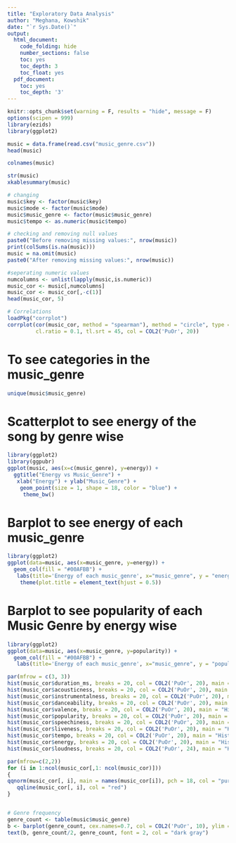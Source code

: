 ```yaml
---
title: "Exploratory Data Analysis"
author: "Meghana, Kowshik"
date: "`r Sys.Date()`"
output:
  html_document:
    code_folding: hide
    number_sections: false
    toc: yes
    toc_depth: 3
    toc_float: yes
  pdf_document:
    toc: yes
    toc_depth: '3'
---
```


```r
knitr::opts_chunk$set(warning = F, results = "hide", message = F)
options(scipen = 999)
library(ezids)
library(ggplot2)
```

```r
music = data.frame(read.csv("music_genre.csv"))
head(music)
```

```r
colnames(music)
```

```r
str(music)
xkablesummary(music)
```

```r
# changing 
music$key <- factor(music$key)
music$mode <- factor(music$mode)
music$music_genre <- factor(music$music_genre)
music$tempo <- as.numeric(music$tempo)

# checking and removing null values
paste0("Before removing missing values:", nrow(music))
print(colSums(is.na(music)))
music = na.omit(music)
paste0("After removing missing values:", nrow(music))
```
```r
#seperating numeric values
numcolumns <- unlist(lapply(music,is.numeric))
music_cor <- music[,numcolumns]
music_cor <- music_cor[,-c(1)]
head(music_cor, 5)
```

```r
# Correlations
loadPkg("corrplot")
corrplot(cor(music_cor, method = "spearman"), method = "circle", type = 'lower', order = 'hclust', tl.col = 'black',
         cl.ratio = 0.1, tl.srt = 45, col = COL2('PuOr', 20))

```

# To see categories in the music_genre
```r
unique(music$music_genre)
```

# Scatterplot to see energy of the song by genre wise
```r
library(ggplot2)
library(ggpubr)
ggplot(music, aes(x=c(music_genre), y=energy)) + 
  ggtitle("Energy vs Music_Genre") + 
   xlab("Energy") + ylab("Music_Genre") + 
    geom_point(size = 1, shape = 18, color = "blue") + 
     theme_bw()
```


# Barplot to see energy of each music_genre
```r
library(ggplot2)
ggplot(data=music, aes(x=music_genre, y=energy)) +  
  geom_col(fill = "#00AFBB") + 
   labs(title='Energy of each music_genre', x="music_genre", y = "energy") + 
    theme(plot.title = element_text(hjust = 0.5))
```

# Barplot to see popularity of each Music Genre by energy wise
```r
library(ggplot2)
ggplot(data=music, aes(x=music_genre, y=popularity)) +  
  geom_col(fill = "#00AFBB") + 
   labs(title='Energy of each music_genre', x="music_genre", y = "popularity") +             theme(plot.title = element_text(hjust = 0.5))
```


```r
par(mfrow = c(3, 3))
hist(music_cor$duration_ms, breaks = 20, col = COL2('PuOr', 20), main = "Histogram for Duration", xlab = "Duration")
hist(music_cor$acousticness, breaks = 20, col = COL2('PuOr', 20), main = "Histogram for Acoustiness", xlab = "Acoustiness")
hist(music_cor$instrumentalness, breaks = 20, col = COL2('PuOr', 20), main = "Histogram for Instrumentalness", xlab = "Instrumentalness")
hist(music_cor$danceability, breaks = 20, col = COL2('PuOr', 20), main = "Histogram for Danceability", xlab = "Danceability")
hist(music_cor$valence, breaks = 20, col = COL2('PuOr', 20), main = "Histogram for Valence", xlab = "Valence")
hist(music_cor$popularity, breaks = 20, col = COL2('PuOr', 20), main = "Histogram for Popularity", xlab = "Popularity")
hist(music_cor$speechiness, breaks = 20, col = COL2('PuOr', 20), main = "Histogram for Speechiness", xlab = "Speechiness")
hist(music_cor$liveness, breaks = 20, col = COL2('PuOr', 20), main = "Histogram for Liveness", xlab = "Liveness")
hist(music_cor$tempo, breaks = 20, col = COL2('PuOr', 20), main = "Histogram for Tempo", xlab = "Tempo")
hist(music_cor$energy, breaks = 20, col = COL2('PuOr', 20), main = "Histogram for Energy", xlab = "Energy")
hist(music_cor$loudness, breaks = 20, col = COL2('PuOr', 24), main = "Histogram for Loudness", xlab = "Loudness")
```

```r
par(mfrow=c(2,2))
for (i in 1:ncol(music_cor[,1: ncol(music_cor)]))
{  
qqnorm(music_cor[, i], main = names(music_cor[i]), pch = 18, col = "purple4")
   qqline(music_cor[, i], col = "red")
}
```


```r


```


```r
# Genre frequency
genre_count <- table(music$music_genre)
b <- barplot(genre_count, cex.names=0.7, col = COL2('PuOr', 10), ylim = c(0,5000), xlab = "Genre", ylab = "Count")
text(b, genre_count/2, genre_count, font = 2, col = "dark gray") 
```

```r


```
